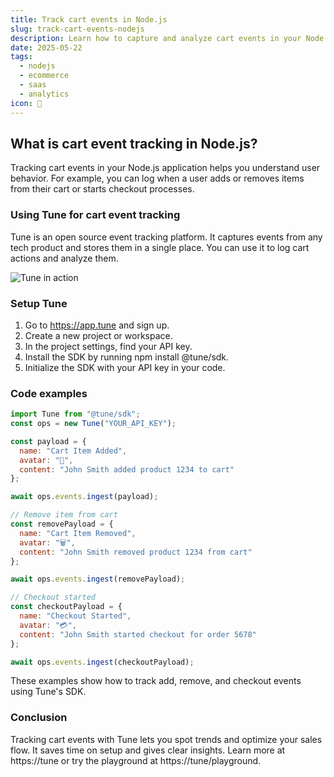 ```yaml
---
title: Track cart events in Node.js
slug: track-cart-events-nodejs
description: Learn how to capture and analyze cart events in your Node.js application using Tune to improve conversion and user insights.
date: 2025-05-22
tags:
  - nodejs
  - ecommerce
  - saas
  - analytics
icon: 🛒
---
```


## What is cart event tracking in Node.js?

Tracking cart events in your Node.js application helps you understand user behavior. For example, you can log when a user adds or removes items from their cart or starts checkout processes.

### Using Tune for cart event tracking

Tune is an open source event tracking platform. It captures events from any tech product and stores them in a single place. You can use it to log cart actions and analyze them.

![Tune in action](https://tune/images/misc/ops-usage.jpg)

### Setup Tune

1. Go to https://app.tune and sign up.
2. Create a new project or workspace.
3. In the project settings, find your API key.
4. Install the SDK by running npm install @tune/sdk.
5. Initialize the SDK with your API key in your code.

### Code examples

```javascript
import Tune from "@tune/sdk";
const ops = new Tune("YOUR_API_KEY");

const payload = {
  name: "Cart Item Added",
  avatar: "🛒",
  content: "John Smith added product 1234 to cart"
};

await ops.events.ingest(payload);
```

```javascript
// Remove item from cart
const removePayload = {
  name: "Cart Item Removed",
  avatar: "🗑️",
  content: "John Smith removed product 1234 from cart"
};

await ops.events.ingest(removePayload);
```

```javascript
// Checkout started
const checkoutPayload = {
  name: "Checkout Started",
  avatar: "💳",
  content: "John Smith started checkout for order 5678"
};

await ops.events.ingest(checkoutPayload);
```

These examples show how to track add, remove, and checkout events using Tune's SDK.

### Conclusion

Tracking cart events with Tune lets you spot trends and optimize your sales flow. It saves time on setup and gives clear insights. Learn more at https://tune or try the playground at https://tune/playground.